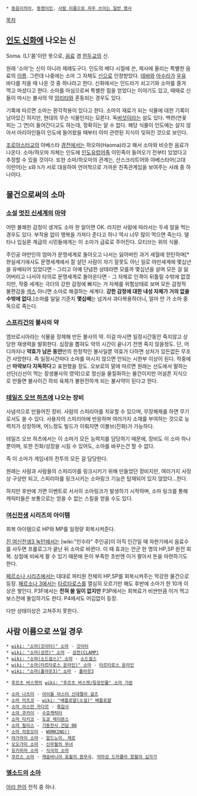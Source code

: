  * [[동음이의어]], [[동명이인]], [[사람 이름으로 자주 쓰이는 일반 명사]]

[[목차]]

== [[인도 신화]]에 나오는 신 ==
Soma. (L)'몸'이란 뜻으로, [[음료]] 겸 [[힌두교]]의 신.

원래 '소마'는 신이 아니라 제례도구다. 인도의 베다 시절에 쓴, 제사에 올리는 특별한 음료의 [[이름]]. 그런데 나중에는 소마 그 자체도 [[신]]으로 인정받았다. [[데바]]와 [[아수라]]가 [[우유]] 바다를 저을 때 나온 것 중 하나라고 한다. 신화에서는 인드라가 쇠고기와 소마를 즐겨 먹고 마셨다고 한다. 소마를 마심으로써 특별한 힘을 얻었다는 이야기도 있고, 때때로 신들이 마시는 불사의 약 [[암리타]]와 혼동되는 경우도 있다. 

기록에 따르면 소마는 환각작용이 있다고 한다. 소마의 재료가 되는 식물에 대한 기록이 남아있긴 하지만, 현대의 무슨 식물인지는 모른다. 독[[버섯]]이라는 설도 있다. 백련(연꽃 피는 그 연)이 들어간다고도 하는데, 정확히는 알 수 없다. 해당 식물이 인도에는 살지 않아서 아리아인들이 인도에 들어왔을 때부터 이미 관련된 지식이 잊혀진 것으로 보인다. 

[[조로아스터교]]의 야베스타 [[경전]]에서는 하오마(Haoma)라고 해서 소마와 비슷한 음료가 나온다. 소마/하오마 자체는 인도에 [[인도유럽어족]] 이민족이 들어오기 전부터 있었다고 추정할 수 있을 것이다. 또한 소마/하오마의 관계는, 산스크리트어와 야베스타어(고대 이란어)는 s와 h가 서로 대응하여 언어적으로 가까운 친족관계임을 보여주는 사례 중 하나이다.


== 물건으로써의 소마 ==
=== [[소설]] [[멋진 신세계]]의 [[마약]] ===
어떤 불쾌한 감정이 생겨도 소마 한 알이면 OK. 라지만 사람에 따라서는 두세 알을 먹는 경우도 있다. 부작용 없이 행복을 가져다 준다고 하나 역시 너무 많이 먹으면 죽는다. 델타나 입실론 계급의 시민들에게는 이 소마가 급료로 주어진다. 모티브는 위의 식물.

주인공 야만인의 엄마가 문명세계로 돌아오고 나서는 잃어버린 과거 세월에 한탄하며[* 햔실세기에사도 문명세계에서 잘 살던 사람이 자기 잘못도 아닌 일로 야만세계에 몇십년을 유배되어 있었다면 - 그리고 아예 단념한 상태라면 모를까 몇십년을 살며 모든 걸 잃어버리고 나서야 타의로 문명세계로 돌아온다면 - 그 자체로 인격이 뒤틀릴 수밖에 없겠지만, 작중 세계는 극더의 강한 감정에 빠지는 거 자체를 위험상태로 보며 모든 감정적 불편감을 [[섹스]] 아니면 소마로 해결하는 세계다. '''강한 감정에 대한 내성 자체가 거의 없을 수밖에 없다.''']소마를 일일 기준치 '''몇십배'''는 넘겨서 과다복용하더니, 얼마 안 가 소마 중독으로 죽는다.

=== [[스프리건]]의 불사의 약 ===
엠브로시아라는 식물을 정제해 만든 불사의 약. 이걸 마시면 일정시간동안 죽지않고 상당한 재생력을 발휘한다. 심장을 뽑혀도 약의 시간이 끝나기 전엔 죽지 않을정도. 단, 어디까지나 '''약효가 남은 동안'''만의 한정적인 불사일뿐 약효가 다하면 상처가 있든없든 무조건 사망한다. 즉 일정시간마다 소마를 마시지 않으면 안되는 시한부 이상이 된다. 작중에선 '''마약보다 지독하다'''고 표현했을 정도. 오보로의 말에 따르면 원래는 선도에서 말하는 선단(신선이 먹는 장생불사의 영약)으로 정신을 물질화하는 물건이지만 어설픈 지식으로 만들면 불사이긴 하되 육체가 불완전하게 되는 불사약이 된다고 한다.

=== [[테일즈 오브 하츠]]에 나오는 장비 ===
사념석으로 만들어진 장비. 사람의 스피리아를 치유할 수 있으며, 무장해제를 하면 무기로서도 쓸 수 있다. 사용자의 스피리아에 반응하며 여러가지 소재를 부여하는 것으로 능력치가 성장하며, 어느정도 빌드가 이뤄지면 이볼브(진화)가 가능하다.

테일즈 오브 하츠에서는 이 소마가 모든 능력치를 담당하기 때문에, 장비도 이 소마 하나뿐이며, 또한 진화/성장을 시킬 수 있어도, 소마를 바꾸는건 할 수 없다.

즉 이 소마가 게임내의 전투의 모든 걸 담당한다.

원래는 사람과 사람들의 스피리아를 링크시키기 위해 만들었던 장비지만, 여러가지 사정상 구상만 되고, 스피리아를 링크시키는 소마링크 기능은 탑재되어 있지 않았다…한다.

하지만 후반에 가면 이벤트로 서서히 소마링크가 발생하기 시작하며, 소마 링크를 통해 캐릭터들은 보통으로는 얻을 수 없는 스킬을 얻을 수도 있다. 

=== [[여신전생]] 시리즈의 아이템 ===
회복 아이템으로 HP와 MP를 일정량 회복시켜준다.

[[진 여신전생3 녹턴]]에서는 [wiki:"인수라" 주인공]이 아직 인간일 때 자판기에서 음료수를 사두면 프롤로그가 끝난 뒤 소마로 바뀐다. 이 때 효과는 안군 한 명의 HP,SP 완전 회복. 상점에 비싸게 팔 수 있기 때문에 돈이 부족한 초반엔 이거 팔아서 돈을 마련하기도 한다.

[[페르소나 시리즈]]에서는 대대로 파티원 전체의 HP,SP를 회복시켜주는 막강한 물건으로 등장. [[페르소나 3]]에서는 [[타르타로스]]를 열심히 오르기만 해도 후반에 소마가 한 10개 이상은 쌓인다. P3F에서는 '''전혀 쓸 일이 없지만''' P3P에서는 회복료가 비싼만큼 이거 먹고 보스전에 돌입하기도 한다. P4에서도 어김없이 등장.

다만 상태이상은 고쳐주지 못한다.


== 사람 이름으로 쓰일 경우 ==
 * [[wiki: "소마(갓이터)" 소마]] - [[갓이터]]
 * [[wiki: "소마(성전)" 소마]] - [[성전(CLAMP)]]
 * [[wiki: "소마(소드걸스)" 소마]] - [[소드걸스]]
 * [[wiki: "소마(타르타로스 온라인)" 소마]] - [[타르타로스 온라인]]
 * [[wiki: "소마(폴아웃3)" 소마]] - [[폴아웃3]]

 * [[후르츠 바스켓]]의 [[wiki: "후르츠 바스켓/등장인물" 소마 가문]]

 * [[소마 나츠미]] - [[아이돌 마스터 신데렐라 걸즈]]
 * [[소마 미츠코]] - [[wiki: "배틀로얄(소설)" 배틀로얄]]
 * [[소마 아스만 카다르]] - [[흑집사]]
 * [[소마 쿠카이]] - [[수호캐릭터]]
 * [[소마 타키코]] - [[도쿄 레이븐스]]
 * [[소마 필리스]] - [[기동전사 건담 00]]
 * [[소마 히로오미]] - [[WORKING!!]]
 * [[야가라이 소마]] - [[알드노아. 제로]]
 * [[오오가미 소마]] - [[신무월의 무녀]]
 * [[유키히라 소마]] - [[식극의 소마]]
 * [[쿠르스 소마]] - [[캐슬바니아 효월의 원무곡]], [[악마성 드라큘라 창월의 십자가]]

=== [[엘소드]]의 [[아라 한/명왕|소마]] ===
[[아라 한]]의 전직 중 하나.
